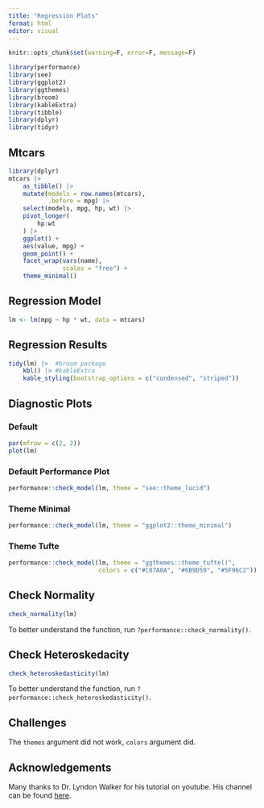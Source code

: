 ```yaml
---
title: "Regression Plots"
format: html
editor: visual
---
```


```r
knitr::opts_chunk$set(warning=F, error=F, message=F)
```


```r
library(performance)
library(see)
library(ggplot2)
library(ggthemes)
library(broom)
library(kableExtra)
library(tibble)
library(dplyr)
library(tidyr)
```

## Mtcars

```r
library(dplyr)
mtcars |> 
    as_tibble() |> 
    mutate(models = row.names(mtcars),
           .before = mpg) |> 
    select(models, mpg, hp, wt) |> 
    pivot_longer(
        hp:wt
    ) |> 
    ggplot() +
    aes(value, mpg) +
    geom_point() +
    facet_wrap(vars(name),
               scales = "free") +
    theme_minimal()
```

## Regression Model

```r
lm <- lm(mpg ~ hp * wt, data = mtcars)
```

## Regression Results

```r
tidy(lm) |>  #broom package
    kbl() |> #kableExtra
    kable_styling(bootstrap_options = c("condensed", "striped"))
```


## Diagnostic Plots

### Default

```r
par(mfrow = c(2, 2))
plot(lm)
```

### Default Performance Plot

```r
performance::check_model(lm, theme = "see::theme_lucid")
```

### Theme Minimal

```r
performance::check_model(lm, theme = "ggplot2::theme_minimal")
```

### Theme Tufte

```r
performance::check_model(lm, theme = "ggthemes::theme_tufte()",
                         colors = c("#C87A8A", "#6B9D59", "#5F96C2"))
```

## Check Normality

```r
check_normality(lm)
```

To better understand the function, run `?performance::check_normality()`.

## Check Heteroskedacity

```r
check_heteroskedasticity(lm)
```

To better understand the function, run `?performance::check_heteroskedasticity()`.

## Challenges

The `themes` argument did not work, `colors` argument did.

## Acknowledgements

Many thanks to Dr. Lyndon Walker for his tutorial on youtube. His channel can be found [here](https://www.youtube.com/@DrLyndonWalker).
